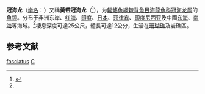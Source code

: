 {{Speciesbox 
| genus = Corythoichthys
| species = fasciatus
| status = NE
| status_system = IUCN3.1
| authority = Gray, 1838<ref name=id6966>{{cite web| url =http://www.bioinfo.cn/db05/BjdwSpecies.php?action=view&id=6966| title =冠海龙| work =中国动物物种编目数据库| publisher =中国科学院微生物研究所| author =中国科学院动物研究所| accessdate =2009-04-11| deadurl =yes| archiveurl =https://web.archive.org/web/20160305053355/http://www.bioinfo.cn/db05/BjdwSpecies.php?action=view&id=6966| archivedate =2016-03-05}}</ref>
| synonyms = *''Corithoichthys flavofasciatus''<br /><small>Rüppell, 1838</small>
*''Corythoichthys conspicillatus''<br /><small>Jenyns, 1842</small>
*''Corythoichthys flavo-fasciatus''<br /><small>Rüppell, 1838</small>
*''Corythoichthys sealei''<br /><small>Rüppell, 1838</small>
*''Corythoichthys serrulifer''<br /><small>Jordan & Starks, 1906</small>
}}

'''冠海龙'''（[[学名|学名]]：{{lang|la|''Corythoichthys fasciatus''}}）又稱'''黃帶冠海龙'''（''{{lang|la|Corythoichthys flavofasciatus}}''<ref>{{Cite web |url=http://www.marinespecies.org/aphia.php?p=taxdetails&id=217992 |title=WoRMS - World Register of Marine Species - Corythoichthys flavofasciatus (Rüppell, 1838) |accessdate=2011-07-28 |archive-date=2019-07-01 |archive-url=https://web.archive.org/web/20190701080711/http://www.marinespecies.org/aphia.php?p=taxdetails&id=217992 |dead-url=no }}</ref>），为[[輻鰭魚綱|輻鰭魚綱]][[棘背魚目|棘背魚目]][[海龍魚科|海龍魚科]][[冠海龙属|冠海龙属]]的[[魚類|魚類]]。分布于非洲东岸、[[红海|红海]]、[[印度|印度]]、[[日本|日本]]、[[菲律宾|菲律宾]]、[[印度尼西亚|印度尼西亚]]及中國[[东海|东海]]、[[南海|南海]]等海域。<ref name=id6966/>棲息深度可達25公尺，體長可達12公分，生活在[[珊瑚礁|珊瑚礁]]及岩礁區。

== 参考文献 ==
{{reflist}}
{{Commons category|Corythoichthys flavofasciatus}}
{{Taxonbar|from=Q1041247}}
[[Category:冠海龙属|fasciatus]]
[[Category:1838年描述的鱼类|C]]